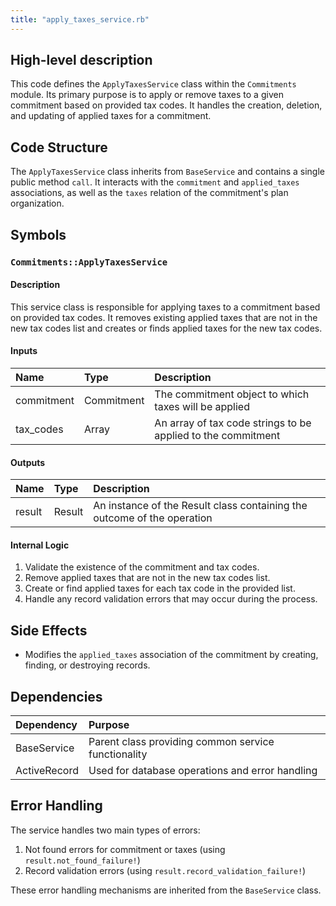 ```yaml
---
title: "apply_taxes_service.rb"
---
```


## High-level description
This code defines the `ApplyTaxesService` class within the `Commitments` module. Its primary purpose is to apply or remove taxes to a given commitment based on provided tax codes. It handles the creation, deletion, and updating of applied taxes for a commitment.

## Code Structure
The `ApplyTaxesService` class inherits from `BaseService` and contains a single public method `call`. It interacts with the `commitment` and `applied_taxes` associations, as well as the `taxes` relation of the commitment's plan organization.

## Symbols

### `Commitments::ApplyTaxesService`
#### Description
This service class is responsible for applying taxes to a commitment based on provided tax codes. It removes existing applied taxes that are not in the new tax codes list and creates or finds applied taxes for the new tax codes.

#### Inputs
| Name | Type | Description |
|:-----|:-----|:------------|
| commitment | Commitment | The commitment object to which taxes will be applied |
| tax_codes | Array | An array of tax code strings to be applied to the commitment |

#### Outputs
| Name | Type | Description |
|:-----|:-----|:------------|
| result | Result | An instance of the Result class containing the outcome of the operation |

#### Internal Logic
1. Validate the existence of the commitment and tax codes.
2. Remove applied taxes that are not in the new tax codes list.
3. Create or find applied taxes for each tax code in the provided list.
4. Handle any record validation errors that may occur during the process.

## Side Effects
- Modifies the `applied_taxes` association of the commitment by creating, finding, or destroying records.

## Dependencies
| Dependency | Purpose |
|:-----------|:--------|
| BaseService | Parent class providing common service functionality |
| ActiveRecord | Used for database operations and error handling |

## Error Handling
The service handles two main types of errors:
1. Not found errors for commitment or taxes (using `result.not_found_failure!`)
2. Record validation errors (using `result.record_validation_failure!`)

These error handling mechanisms are inherited from the `BaseService` class.